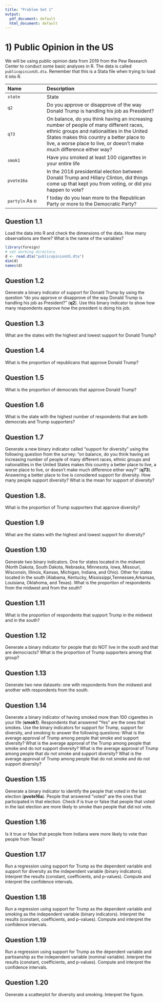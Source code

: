 ```yaml
---
title: "Problem Set 1"
output:
  pdf_document: default
  html_document: default
---
```


# 1) Public Opinion in the US

We will be using public opinion data from 2019 from the Pew Research Center to conduct some basic analyses in R. The data is called `publicopinionUS.dta`. Remember that this is a Stata file when trying to load it into R. 

--------------------------------------------------------------------------------
 Name                 Description
 -------------------- ----------------------------------------------------------
 `state`               State
 
 `q2`                 Do you approve or disapprove of the way Donald Trump is handling his job as President?
 
 `q73`                On balance, do you think having an increasing number of people of many different races, ethnic groups and nationalities in the United States makes this country a better place to live, a worse place to live, or doesn’t make much difference either way?
 
 `smok1`              Have you smoked at least 100 cigarettes in your entire life
 
 `pvote16a`             In the 2016 presidential election between Donald Trump and Hillary Clinton, did things come up that kept you from voting, or did you happen to vote?
 
 `partyln`        As of today do you lean more to the Republican Party or more to the Democratic Party?
 
--------------------------------------------------------------------------------

## Question 1.1
Load the data into R and check the dimensions of the data. How many observations are there? What is the name of the variables?

```r
library(foreign)
# set working directory
d <- read.dta("publicopinionUS.dta")
dim(d)
names(d)
```

## Question 1.2
Generate a binary indicator of support for Donald Trump by using the question "do you approve or disapprove of the way Donald Trump is handling his job as President?" (**q2**). Use this binary indicator to show how many respondents approve how the president is doing his job. 

## Question 1.3
What are the states with the highest and lowest support for Donald Trump?

## Question 1.4 
What is the proportion of republicans that approve Donald Trump?

## Question 1.5
What is the proportion of democrats that approve Donald Trump?

## Question 1.6
What is the state with the highest number of respondents that are both democrats and Trump supporters?

## Question 1.7
Generate a new binary indicator called "support for diversity" using the following question from the survey: "on balance, do you think having an increasing number of people of many different races, ethnic groups and nationalities in the United States makes this country a better place to live, a worse place to live, or doesn’t make much difference either way?"  (**q73**). Answering a better place to live is considered support for diversity. How many people support diversity? What is the mean for support of diversity? 

## Question 1.8.
What is the proportion of Trump supporters that approve diversity? 

## Question 1.9
What are the states with the highest and lowest support for diversity?

## Question 1.10
Generate two binary indicators. One for states located in the midwest (North Dakota, South Dakota, Nebraska, Minnesota, Iowa, Missouri, Wisconsin, Illinois, Kansas, Michigan, Indiana, and Ohio). Other for states located in the south (Alabama, Kentucky, Mississippi,Tennessee,Arkansas, Louisiana, Oklahoma, and Texas). What is the proportion of respondents from the midwest and from the south?

## Question 1.11
What is the proportion of respondents that support Trump in the midwest and in the south?

## Question 1.12
Generate a binary indicator for people that do NOT live in the south and that are democracts? What is the proportion of Trump supporters among that group?

## Question 1.13
Generate two new datasets: one with respondents from the midwest and another with respondents from the south.

## Question 1.14
Generate a binary indicator of having smoked more than 100 cigarettes in your life (**smok1**). Respondents that answered "Yes" are the ones that smokes. Use the binary indicators for support for Trump, support for diversity, and smoking to answer the following questions: What is the average approval of Trump among people that smoke and support diversity? What is the average approval of the Trump among people that smoke and do not support diversity? What is the average approval of Trump among people that do not smoke and support diversity? What is the average approval of Trump among people that do not smoke and do not support diversity?

## Question 1.15
Generate a binary indicator to identify the people that voted in the last election (**pvote16a**). People that answered "voted" are the ones that participated in that election. Check if is true or false that people that voted in the last election are more likely to smoke than people that did not vote.

## Question 1.16
Is it true or false that people from Indiana were more likely to vote than people from Texas? 

## Question 1.17
Run a regression using support for Trump as the dependent variable and support for diversity as the independent variable  (binary indicators). Interpret the results (constant, coefficients, and p-values). Compute and interpret the confidence intervals. 

## Question 1.18
Run a regression using support for Trump as the dependent variable and smoking as the independent variable (binary indicators). Interpret the results (constant, coefficients, and p-values). Compute and interpret the confidence intervals. 

## Question 1.19
Run a regression using support for Trump as the dependent variable and partisanship as the independent variable (nominal variable). Interpret the results (constant, coefficients, and p-values). Compute and interpret the confidence intervals.

## Question 1.20
Generate a scatterplot for diversity and smoking. Interpret the figure. 


